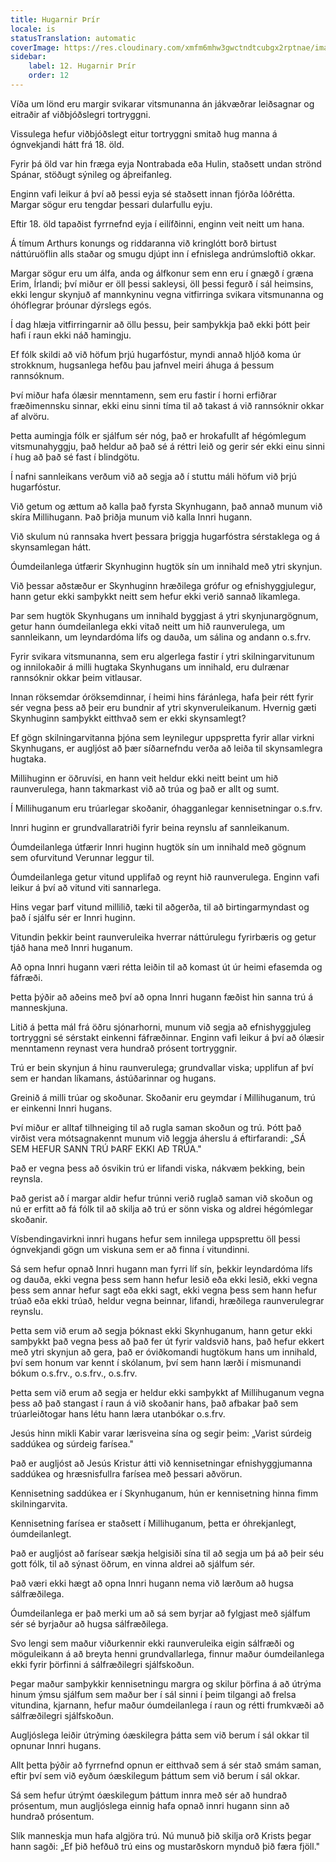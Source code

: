 ```yaml
---
title: Hugarnir Þrír
locale: is
statusTranslation: automatic
coverImage: https://res.cloudinary.com/xmfm6mhw3gwctndtcubgx2rptnae/image/upload/v1741354419/small_cover_la_gran_rebelion_28716e29d2.webp
sidebar:
    label: 12. Hugarnir Þrír
    order: 12
---
```

Víða um lönd eru margir svikarar vitsmunanna án jákvæðrar leiðsagnar og eitraðir af viðbjóðslegri tortryggni.

Vissulega hefur viðbjóðslegt eitur tortryggni smitað hug manna á ógnvekjandi hátt frá 18. öld.

Fyrir þá öld var hin fræga eyja Nontrabada eða Hulin, staðsett undan strönd Spánar, stöðugt sýnileg og áþreifanleg.

Enginn vafi leikur á því að þessi eyja sé staðsett innan fjórða lóðrétta. Margar sögur eru tengdar þessari dularfullu eyju.

Eftir 18. öld tapaðist fyrrnefnd eyja í eilífðinni, enginn veit neitt um hana.

Á tímum Arthurs konungs og riddaranna við kringlótt borð birtust náttúruöflin alls staðar og smugu djúpt inn í efnislega andrúmsloftið okkar.

Margar sögur eru um álfa, anda og álfkonur sem enn eru í gnægð í græna Erim, Írlandi; því miður er öll þessi sakleysi, öll þessi fegurð í sál heimsins, ekki lengur skynjuð af mannkyninu vegna vitfirringa svikara vitsmunanna og óhóflegrar þróunar dýrslegs egós.

Í dag hlæja vitfirringarnir að öllu þessu, þeir samþykkja það ekki þótt þeir hafi í raun ekki náð hamingju.

Ef fólk skildi að við höfum þrjú hugarfóstur, myndi annað hljóð koma úr strokknum, hugsanlega hefðu þau jafnvel meiri áhuga á þessum rannsóknum.

Því miður hafa ólæsir menntamenn, sem eru fastir í horni erfiðrar fræðimennsku sinnar, ekki einu sinni tíma til að takast á við rannsóknir okkar af alvöru.

Þetta aumingja fólk er sjálfum sér nóg, það er hrokafullt af hégómlegum vitsmunahyggju, það heldur að það sé á réttri leið og gerir sér ekki einu sinni í hug að það sé fast í blindgötu.

Í nafni sannleikans verðum við að segja að í stuttu máli höfum við þrjú hugarfóstur.

Við getum og ættum að kalla það fyrsta Skynhugann, það annað munum við skíra Millihugann. Það þriðja munum við kalla Innri hugann.

Við skulum nú rannsaka hvert þessara þriggja hugarfóstra sérstaklega og á skynsamlegan hátt.

Óumdeilanlega útfærir Skynhuginn hugtök sín um innihald með ytri skynjun.

Við þessar aðstæður er Skynhuginn hræðilega grófur og efnishyggjulegur, hann getur ekki samþykkt neitt sem hefur ekki verið sannað líkamlega.

Þar sem hugtök Skynhugans um innihald byggjast á ytri skynjunargögnum, getur hann óumdeilanlega ekki vitað neitt um hið raunverulega, um sannleikann, um leyndardóma lífs og dauða, um sálina og andann o.s.frv.

Fyrir svikara vitsmunanna, sem eru algerlega fastir í ytri skilningarvitunum og innilokaðir á milli hugtaka Skynhugans um innihald, eru dulrænar rannsóknir okkar þeim vitlausar.

Innan röksemdar óröksemdinnar, í heimi hins fáránlega, hafa þeir rétt fyrir sér vegna þess að þeir eru bundnir af ytri skynveruleikanum. Hvernig gæti Skynhuginn samþykkt eitthvað sem er ekki skynsamlegt?

Ef gögn skilningarvitanna þjóna sem leynilegur uppspretta fyrir allar virkni Skynhugans, er augljóst að þær síðarnefndu verða að leiða til skynsamlegra hugtaka.

Millihuginn er öðruvísi, en hann veit heldur ekki neitt beint um hið raunverulega, hann takmarkast við að trúa og það er allt og sumt.

Í Millihuganum eru trúarlegar skoðanir, óhagganlegar kennisetningar o.s.frv.

Innri huginn er grundvallaratriði fyrir beina reynslu af sannleikanum.

Óumdeilanlega útfærir Innri huginn hugtök sín um innihald með gögnum sem ofurvitund Verunnar leggur til.

Óumdeilanlega getur vitund upplifað og reynt hið raunverulega. Enginn vafi leikur á því að vitund viti sannarlega.

Hins vegar þarf vitund millilið, tæki til aðgerða, til að birtingarmyndast og það í sjálfu sér er Innri huginn.

Vitundin þekkir beint raunveruleika hverrar náttúrulegu fyrirbæris og getur tjáð hana með Innri huganum.

Að opna Innri hugann væri rétta leiðin til að komast út úr heimi efasemda og fáfræði.

Þetta þýðir að aðeins með því að opna Innri hugann fæðist hin sanna trú á manneskjuna.

Litið á þetta mál frá öðru sjónarhorni, munum við segja að efnishyggjuleg tortryggni sé sérstakt einkenni fáfræðinnar. Enginn vafi leikur á því að ólæsir menntamenn reynast vera hundrað prósent tortryggnir.

Trú er bein skynjun á hinu raunverulega; grundvallar viska; upplifun af því sem er handan líkamans, ástúðarinnar og hugans.

Greinið á milli trúar og skoðunar. Skoðanir eru geymdar í Millihuganum, trú er einkenni Innri hugans.

Því miður er alltaf tilhneiging til að rugla saman skoðun og trú. Þótt það virðist vera mótsagnakennt munum við leggja áherslu á eftirfarandi: „SÁ SEM HEFUR SANN TRÚ ÞARF EKKI AÐ TRÚA."

Það er vegna þess að ósvikin trú er lifandi viska, nákvæm þekking, bein reynsla.

Það gerist að í margar aldir hefur trúnni verið ruglað saman við skoðun og nú er erfitt að fá fólk til að skilja að trú er sönn viska og aldrei hégómlegar skoðanir.

Vísbendingavirkni innri hugans hefur sem innilega uppsprettu öll þessi ógnvekjandi gögn um viskuna sem er að finna í vitundinni.

Sá sem hefur opnað Innri hugann man fyrri líf sín, þekkir leyndardóma lífs og dauða, ekki vegna þess sem hann hefur lesið eða ekki lesið, ekki vegna þess sem annar hefur sagt eða ekki sagt, ekki vegna þess sem hann hefur trúað eða ekki trúað, heldur vegna beinnar, lifandi, hræðilega raunverulegrar reynslu.

Þetta sem við erum að segja þóknast ekki Skynhuganum, hann getur ekki samþykkt það vegna þess að það fer út fyrir valdsvið hans, það hefur ekkert með ytri skynjun að gera, það er óviðkomandi hugtökum hans um innihald, því sem honum var kennt í skólanum, því sem hann lærði í mismunandi bókum o.s.frv., o.s.frv., o.s.frv.

Þetta sem við erum að segja er heldur ekki samþykkt af Millihuganum vegna þess að það stangast í raun á við skoðanir hans, það afbakar það sem trúarleiðtogar hans létu hann læra utanbókar o.s.frv.

Jesús hinn mikli Kabir varar lærisveina sína og segir þeim: „Varist súrdeig saddúkea og súrdeig farísea."

Það er augljóst að Jesús Kristur átti við kennisetningar efnishyggjumanna saddúkea og hræsnisfullra farísea með þessari aðvörun.

Kennisetning saddúkea er í Skynhuganum, hún er kennisetning hinna fimm skilningarvita.

Kennisetning farísea er staðsett í Millihuganum, þetta er óhrekjanlegt, óumdeilanlegt.

Það er augljóst að farísear sækja helgisiði sína til að segja um þá að þeir séu gott fólk, til að sýnast öðrum, en vinna aldrei að sjálfum sér.

Það væri ekki hægt að opna Innri hugann nema við lærðum að hugsa sálfræðilega.

Óumdeilanlega er það merki um að sá sem byrjar að fylgjast með sjálfum sér sé byrjaður að hugsa sálfræðilega.

Svo lengi sem maður viðurkennir ekki raunveruleika eigin sálfræði og möguleikann á að breyta henni grundvallarlega, finnur maður óumdeilanlega ekki fyrir þörfinni á sálfræðilegri sjálfskoðun.

Þegar maður samþykkir kennisetningu margra og skilur þörfina á að útrýma hinum ýmsu sjálfum sem maður ber í sál sinni í þeim tilgangi að frelsa vitundina, kjarnann, hefur maður óumdeilanlega í raun og rétti frumkvæði að sálfræðilegri sjálfskoðun.

Augljóslega leiðir útrýming óæskilegra þátta sem við berum í sál okkar til opnunar Innri hugans.

Allt þetta þýðir að fyrrnefnd opnun er eitthvað sem á sér stað smám saman, eftir því sem við eyðum óæskilegum þáttum sem við berum í sál okkar.

Sá sem hefur útrýmt óæskilegum þáttum innra með sér að hundrað prósentum, mun augljóslega einnig hafa opnað innri hugann sinn að hundrað prósentum.

Slík manneskja mun hafa algjöra trú. Nú munuð þið skilja orð Krists þegar hann sagði: „Ef þið hefðuð trú eins og mustarðskorn mynduð þið færa fjöll."


